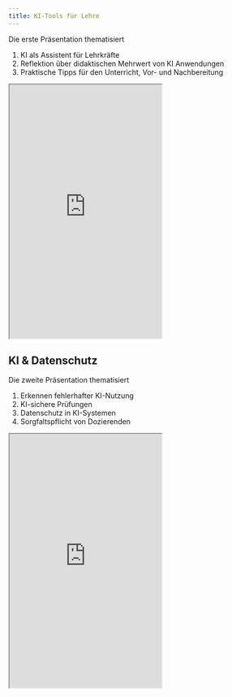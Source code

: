 ```yaml
---
title: KI-Tools für Lehre
---
```



Die erste Präsentation thematisiert

1. KI als Assistent für Lehrkräfte
2. Reflektion über didaktischen Mehrwert von KI Anwendungen
3. Praktische Tipps für den Unterricht, Vor- und Nachbereitung


<iframe src="https://slides.com/stefanhackstein/kitools-lehre/embed" height="500px" class="ratio ratio-16x9"></iframe>


## KI & Datenschutz

Die zweite Präsentation thematisiert

1. Erkennen fehlerhafter KI-Nutzung
2. KI-sichere Prüfungen
3. Datenschutz in KI-Systemen
4. Sorgfaltspflicht von Dozierenden


<iframe src="https://slides.com/stefanhackstein/ki-datenschutz/embed" height="500px" class="ratio ratio-16x9"></iframe>
